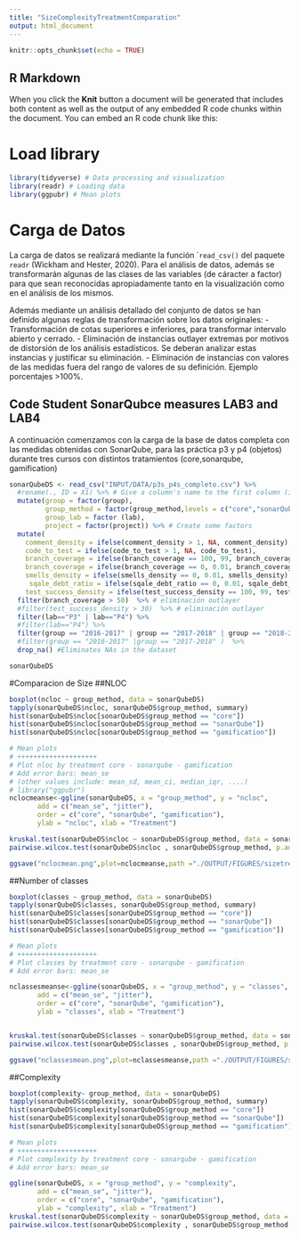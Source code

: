 ```yaml
---
title: "SizeComplexityTreatmentComparation"
output: html_document
---
```


```r
knitr::opts_chunk$set(echo = TRUE)
```

## R Markdown


When you click the **Knit** button a document will be generated that includes both content as well as the output of any embedded R code chunks within the document. You can embed an R code chunk like this:


# Load library


```r
library(tidyverse) # Data processing and visualization
library(readr) # Loading data
library(ggpubr) # Mean plots

```

# Carga de Datos
La carga de datos se realizará mediante la función ``read_csv()` del paquete `readr` (Wickham and Hester, 2020). Para el análisis de datos, además se transformarán algunas de las clases de las variables (de cáracter a factor) para que sean reconocidas apropiadamente tanto en la visualización como en el análisis de los mismos.

Además mediante un análisis detallado del conjunto de datos se han definido algunas reglas de transformación sobre los datos originales:
- Transformación de cotas superiores e inferiores, para transformar intervalo abierto y cerrado.
- Eliminación de instancias outlayer extremas por motivos de distorsión de los análisis estadísticos. Se deberan analizar estas instancias y justificar su eliminación.
- Eliminación de instancias con valores de las medidas fuera del rango de valores de su definición. Ejemplo porcentajes >100%.

## Code Student SonarQubce measures LAB3 and LAB4 
A continuación comenzamos con la carga de la base de datos completa con las medidas obtenidas con SonarQube, para las práctica p3 y p4 (objetos) durante tres cursos con distintos tratamientos (core,sonarqube, gamification) 



```r

sonarQubeDS <- read_csv("INPUT/DATA/p3s_p4s_completo.csv") %>%
  #rename(., ID = X1) %>% # Give a column's name to the first column (it had no name)
  mutate(group = factor(group),
         group_method = factor(group_method,levels = c("core","sonarQube","gamification")),
         group_lab = factor (lab),
         project = factor(project)) %>% # Create some factors
  mutate(
    comment_density = ifelse(comment_density > 1, NA, comment_density),
    code_to_test = ifelse(code_to_test > 1, NA, code_to_test),
    branch_coverage = ifelse(branch_coverage == 100, 99, branch_coverage),
    branch_coverage = ifelse(branch_coverage == 0, 0.01, branch_coverage),
    smells_density = ifelse(smells_density == 0, 0.01, smells_density),
     sqale_debt_ratio = ifelse(sqale_debt_ratio == 0, 0.01, sqale_debt_ratio),
    test_success_density = ifelse(test_success_density == 100, 99, test_success_density)) %>% # Replace with NA high (non normal) values.
  filter(branch_coverage > 50)  %>% # eliminación outlayer
  #filter(test_success_density > 30)  %>% # eliminación outlayer
  filter(lab=="P3" | lab=="P4") %>%
  #filter(lab=="P4") %>%
  filter(group == "2016-2017" | group == "2017-2018" | group == "2018-2019")  %>% # eliminación outlayer
  #filter(group == "2016-2017" |group == "2017-2018" )  %>%
  drop_na() #Eliminates NAs in the dataset

sonarQubeDS
```
#Comparacion de Size
##NLOC
```r
boxplot(ncloc ~ group_method, data = sonarQubeDS)
tapply(sonarQubeDS$ncloc, sonarQubeDS$group_method, summary)
hist(sonarQubeDS$ncloc[sonarQubeDS$group_method == "core"])
hist(sonarQubeDS$ncloc[sonarQubeDS$group_method == "sonarQube"])
hist(sonarQubeDS$ncloc[sonarQubeDS$group_method == "gamification"])
```
```r
# Mean plots
# ++++++++++++++++++++
# Plot nloc by treatment core - sonarqube - gamification
# Add error bars: mean_se
# (other values include: mean_sd, mean_ci, median_iqr, ....)
# library("ggpubr")
nclocmeanse<-ggline(sonarQubeDS, x = "group_method", y = "ncloc", 
       add = c("mean_se", "jitter"), 
       order = c("core", "sonarQube", "gamification"),
       ylab = "ncloc", xlab = "Treatment")

kruskal.test(sonarQubeDS$ncloc ~ sonarQubeDS$group_method, data = sonarQubeDS)
pairwise.wilcox.test(sonarQubeDS$ncloc , sonarQubeDS$group_method, p.adjust.method = "BH")
```

```r
ggsave("nclocmean.png",plot=nclocmeanse,path ="./OUTPUT/FIGURES/sizetreatmentscomparation/",dpi = 600,scale = 1.5 )
```

##Number of classes

```r
boxplot(classes ~ group_method, data = sonarQubeDS)
tapply(sonarQubeDS$classes, sonarQubeDS$group_method, summary)
hist(sonarQubeDS$classes[sonarQubeDS$group_method == "core"])
hist(sonarQubeDS$classes[sonarQubeDS$group_method == "sonarQube"])
hist(sonarQubeDS$classes[sonarQubeDS$group_method == "gamification"])


```

```r
# Mean plots
# ++++++++++++++++++++
# Plot classes by treatment core - sonarqube - gamification
# Add error bars: mean_se

nclassesmeanse<-ggline(sonarQubeDS, x = "group_method", y = "classes", 
       add = c("mean_se", "jitter"), 
       order = c("core", "sonarQube", "gamification"),
       ylab = "classes", xlab = "Treatment")


kruskal.test(sonarQubeDS$classes ~ sonarQubeDS$group_method, data = sonarQubeDS)
pairwise.wilcox.test(sonarQubeDS$classes , sonarQubeDS$group_method, p.adjust.method = "BH")
```
```r
ggsave("nclassesmean.png",plot=nclassesmeanse,path ="./OUTPUT/FIGURES/sizetreatmentscomparation/",dpi = 600,scale = 1.5 )

```

##Complexity

```r
boxplot(complexity~ group_method, data = sonarQubeDS)
tapply(sonarQubeDS$complexity, sonarQubeDS$group_method, summary)
hist(sonarQubeDS$complexity[sonarQubeDS$group_method == "core"])
hist(sonarQubeDS$complexity[sonarQubeDS$group_method == "sonarQube"])
hist(sonarQubeDS$complexity[sonarQubeDS$group_method == "gamification"])

```
```r
# Mean plots
# ++++++++++++++++++++
# Plot complexity by treatment core - sonarqube - gamification
# Add error bars: mean_se

ggline(sonarQubeDS, x = "group_method", y = "complexity", 
       add = c("mean_se", "jitter"), 
       order = c("core", "sonarQube", "gamification"),
       ylab = "complexity", xlab = "Treatment")
kruskal.test(sonarQubeDS$complexity ~ sonarQubeDS$group_method, data = sonarQubeDS)
pairwise.wilcox.test(sonarQubeDS$complexity , sonarQubeDS$group_method, p.adjust.method = "BH")

```
